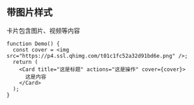 ## 带图片样式

卡片包含图片、视频等内容

```tsx live=true
function Demo() {
  const cover = <img src="https://p4.ssl.qhimg.com/t01c1fc52a32d91bd6e.png" />;
  return (
    <Card title="这是标题" actions="这是操作" cover={cover}>
      这是内容
    </Card>
  );
}
```
